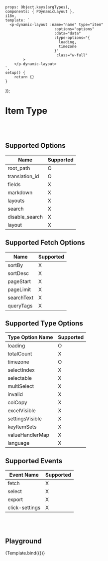 
<Meta title='Data Display/Dynamic/Dynamic Layout/- Item'
      argTypes={getDynamicLayoutItemArgTypes()} />


    props: Object.keys(argTypes),
    components: { PDynamicLayout },
    i18n,
    template: `
      <p-dynamic-layout :name="name" type="item"
                          :options="options"
                          :data="data"
                          :type-options="{
                            loading,
                            timezone
                          }"
                           class="w-full"
            >
        </p-dynamic-layout>
    `,
    setup() {
        return {}
    }
});


# Item Type
<br/>
<br/>

## Supported Options

| Name | Supported |
| ---- | ----------- |
| root_path | O |
| translation_id | O |
| fields | X |
| markdown | X |
| layouts | X |
| search | X |
| disable_search | X |
| layout | X |


## Supported Fetch Options

| Name | Supported |
| ---- | ---- |
| sortBy | X |
| sortDesc | X |
| pageStart | X |
| pageLimit | X |
| searchText | X |
| queryTags | X |


## Supported Type Options

| Type Option Name | Supported |
| ---- | ---- |
| loading | O |
| totalCount | X |
| timezone | O |
| selectIndex | X |
| selectable | X |
| multiSelect | X |
| invalid | X |
| colCopy | X |
| excelVisible | X |
| settingsVisible | X |
| keyItemSets | X |
| valueHandlerMap | X |
| language | X |


## Supported Events

| Event Name | Supported |
| ---------- | ----------- |
| fetch | X |
| select | X |
| export | X |
| click-settings | X |

<br/>
<br/>


## Playground

<Canvas>
    <Story name="Playground">
        {Template.bind({})}
    </Story>
</Canvas>

<ArgsTable story="Playground"/>

<br/>
<br/>

